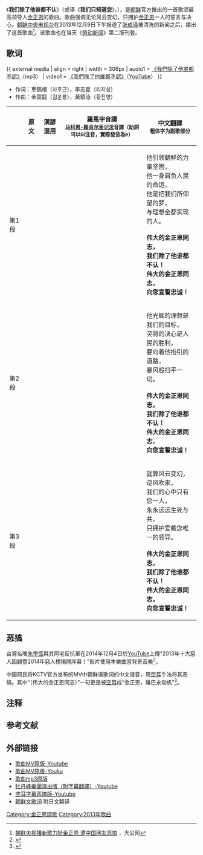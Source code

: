 {{Infobox Korean name
|context=north
|hangul=우리는 당신밖에 모른다
|hanja=우리는 當身밖에 모른다
|rr=Urineun Dangsinbakke Moreunda
|mr=Urinǔn Tangsinbakke Morǔnda
}}
《'''我们除了他谁都不认'''》（或译《'''我们只知道您'''》，{{kor|名=北|k=우리는 당신밖에 모른다}}），是[[朝鲜|朝鲜]]官方推出的一首歌颂最高领导人[[金正恩|金正恩]]的歌曲。歌曲强调无论风云变幻，只拥护[[金正恩|金正恩]]一人的誓言与决心。[[朝鲜中央电视台|朝鲜中央电视台]]在2013年12月9日下午报道了[[张成泽|张成泽]]被清洗的新闻之后，播出了这首歌曲<ref name="tkp">[http://news.takungpao.com/world/exclusive/2013-12/2098097.html 朝鲜央视播新歌力挺金正恩 遭中国网友恶搞] {{Wayback|url=http://news.takungpao.com/world/exclusive/2013-12/2098097.html |date=20131217183227 }}，大公网</ref>。该歌曲也在当天《[[劳动新闻|劳动新闻]]》第二版刊登。

== 歌词==
{{ external media
| align  = right
| width  = 306px
| audio1 = [http://dprktoday.com/content/music/20151205-ch1.mp3 《我們除了他誰都不認》]（mp3）
| video1 = [https://www.youtube.com/watch?v=Im7LcBnPh44 《我們除了他誰都不認》]（[[YouTube|YouTube]]）
}}

* 作词：車鎬根（차호근），李志星（리지성）
* 作曲：金雲龍（김운룡），黃鎮泳（황진영）
{| class="wikitable"
! !!原文!!漢諺混用!!羅馬字音譯<br /><small>[[马科恩-赖肖尔表记法|马科恩-赖肖尔表记法]]音譯（助詞의以ŭi注音，實際發音為e）</small>!!中文翻譯<br /><small>'''粗体字'''为副歌部分</small>
|-
|第1段
|valign=center|{{lang|ko|이 조선 이끄는 힘 억세다,<br />인민의 운명을 한몸에 안고,<br />우리가 바라는 꿈과 리상,<br />모두다 꽃펴주실 분.<br /><br />위대한 <big>'''김정은'''</big>동지,<br />우리는 당신밖에 모른다!<br />위대한 <big>'''김정은'''</big>동지,<br />당신께 충실하리라!}}
|valign=center|{{lang|ko|이 朝鮮 이끄는 힘 억세다,<br />人民의 運命을 한몸에 안고,<br />우리가 바라는 꿈과 理想,<br />모두다 꽃펴주실 분.<br /><br />偉大한 '''金正恩'''同志,<br />우리는 當身밖에 모른다!<br />偉大한 '''金正恩'''同志,<br />當身께 忠實하리라! }}
|valign=center|{{lang|en|I Chosŏn Ikkŭnŭn Him Ŏkseda<br /> Inminŭi Unmyŏngŭl Hanmome An'go<br /> Uriga Paranŭn Kkumgwa Risang<br />Moduda Kkotp'yŏjusil Pun<br /><br /> ''Widaehan <big>'''Kimjŏngŭn'''</big>dongji''<br /> ''Urinŭn Tangsinbakke Morŭnda''<br /> ''Widaehan <big>'''Kimjŏngŭn'''</big>dongji''<br />''Tangsinkke Ch'ungsilharira''}}
|valign=center|他引领朝鲜的力量坚固，<br />他一身肩负人民的命运，<br />他是把我们所仰望的梦，<br />与理想全都实现的人。<br /><br /> '''伟大的金正恩同志，'''<br />'''我们除了他谁都不认！'''<br /> '''伟大的金正恩同志，'''<br /> '''向您宣誓忠诚！'''

|-
|第2段
|valign=center|{{lang|ko|눈부신 그 리상이 우리 목표다,<br />령장의 결심은 인민의 승리,<br />그이가 가리킨 오직 한길로,<br />천만이 폭풍쳐간다.<br /><br />위대한 <big>'''김정은'''</big>동지,<br />우리는 당신밖에 모른다!<br />위대한 <big>'''김정은'''</big>동지,<br />당신께 충실하리라!}}
|valign=center|{{lang|ko|눈부신 그 理想이 우리 目標다,<br />靈將의 決心은 人民의 勝利,<br />그이가 가리킨 오직 한길로,<br />千萬이 暴風쳐간다.<br /><br />偉大한 '''金正恩'''同志,<br />우리는 當身밖에 모른다!<br />偉大한 '''金正恩'''同志,<br />當身께 忠實하리라!}}
|valign=center|{{lang|en|Nunbusin Kŭ Risangi Uri Mokp'yoda<br />Ryŏngjangŭi Kyŏlsimŭn Inminŭi Sŭngri<br />Kŭiga Karik'in Ojik Han'gillo<br />Ch'ŏnmani P'okp'ungch'yŏganda<br /><br />''Widaehan <big>'''Kimjŏngŭn'''</big>dongji''<br /> ''Urinŭn Tangsinbakke Morŭnda''<br />''Widaehan <big>'''Kimjŏngŭn'''</big>dongji''<br />''Tangsinkke Ch'ungsilharira'' }}
|valign=center|他光辉的理想是我们的目标，<br />灵将的决心是人民的胜利，<br />要向着他指引的道路，<br />暴风般扫平一切。<br /><br />'''伟大的金正恩同志，'''<br /> '''我们除了他谁都不认！'''<br />'''伟大的金正恩同志'''，<br /> '''向您宣誓忠诚！'''

|-
|第3段
|valign=center|{{lang|ko|하늘땅 바뀐대도 역풍 분대도,<br />우리의 심장엔 당신만 있다,<br />끝까지 생사를 함께 하며,<br /> 그 령도만 받들어가리.<br /><br /> 위대한 <big>'''김정은'''</big>동지,<br />우리는 당신밖에 모른다!<br />위대한 <big>'''김정은'''</big>동지,<br />당신께 충실하리라!}}
|valign=center|{{lang|ko|하늘땅 바뀐대도 逆風 분대도,<br />우리의 心臟엔 當身만 있다,<br />끝까지 生死를 함께 하며,<br />그 領導만 받들어가리.<br /><br />偉大한 '''金正恩'''同志,<br />우리는 當身밖에 모른다!<br />偉大한 '''金正恩'''同志,<br />當身께 忠實하리라!}}
|valign=center|{{lang|en|Hanŭlttang Pakkwindaedo Yŏkp'ung Pundaedo<br />Uriŭi Simjangen Tangsinman Itta<br />Kkŭtkkaji Saengsarŭl Hamkke Hamyŏ<br />Kŭ Ryŏngdoman Pattŭrŏgari<br /><br />''Widaehan <big>'''Kimjŏngŭn'''</big>dongji''<br />''Urinŭn Tangsinbakke Morŭnda''<br />''Widaehan <big>'''Kimjŏngŭn'''</big>dongji''<br />''Tangsinkke Ch'ungsilharira''}}
|valign=center|就算风云变幻，逆风吹来，<br /> 我们的心中只有您一人，<br /> 永永远远生死与共，<br /> 只拥护爱戴您唯一的领导。<br /> <br /> '''伟大的金正恩同志，'''<br /> '''我们除了他谁都不认！'''<br /> '''伟大的金正恩同志，'''<br /> '''向您宣誓忠诚！'''
|}

==恶搞==
台灣名嘴[[朱學恆|朱學恆]]與其阿宅反抗軍在2014年12月4日於[[YouTube|YouTube]]上傳“2013年十大惡人回顧暨2014年惡人榜揭開序幕！”影片使用本樂曲當背景音樂<ref>{{YouTube|21EJXwMbatI|2013年十大惡人回顧 暨 2014年惡人榜揭開序幕！}}</ref>。

中国网民将KCTV官方发布的MV中朝鲜语歌词的中文谐音，用[[空耳|空耳]]手法将其恶搞。其中“{{lang|ko|위대한 김정은동지}}（伟大的金正恩同志）”一句更是被[[空耳|空耳]]成“金正恩，雞巴{{NoteTag|[[阴茎|阴茎]]的汉语俗语文字为“{{僻字|𣬠|“毛”里面一个“-{几}-”}}{{僻字|𣬶|“毛”里面一个“巴”}}”、“鸡巴”，汉语拼音缩写为JB}}永动机”<ref>{{YouTube|NjqPfNrnDyk|我们除了他谁都不认（金正恩，带空耳）}}</ref>。

== 注释 ==
{{NoteFoot}}

==参考文献==
{{reflist}}

==外部链接==
* [https://www.youtube.com/watch?v=XVF182lBco0 歌曲MV原版-Youtube] {{Wayback|url=https://www.youtube.com/watch?v=XVF182lBco0 |date=20201101192300 }}
* [https://web.archive.org/web/20131217105146/http://v.youku.com/v_show/id_XNjQ2NTI2NjM2.html 歌曲MV原版-Youku]
* [http://www.naenara.com.kp/media/mp3/131216.mp3 歌曲mp3原版] {{Wayback|url=http://www.naenara.com.kp/media/mp3/131216.mp3 |date=20160817035013 }}
* [https://www.youtube.com/watch?v=L8jdlCSramE 牡丹峰樂團演出版（附字幕翻譯）-Youtube] {{Wayback|url=https://www.youtube.com/watch?v=L8jdlCSramE |date=20170410195844 }}
* [https://www.youtube.com/watch?v=NjqPfNrnDyk 空耳字幕恶搞版-Youtube] {{Wayback|url=https://www.youtube.com/watch?v=NjqPfNrnDyk |date=20160316121641 }}
* [http://juche.blog.fc2.com/blog-entry-373.html 朝鲜文歌词] {{Wayback|url=http://juche.blog.fc2.com/blog-entry-373.html |date=20140203031331 }} 附日文翻译
{{朝鮮歌曲}}
[[Category:金正恩颂歌|Category:金正恩颂歌]]
[[Category:2013年歌曲|Category:2013年歌曲]]